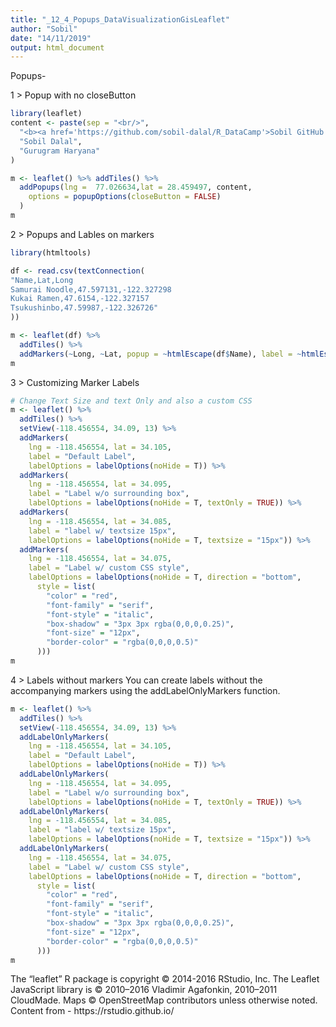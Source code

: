 ```yaml
---
title: "_12_4_Popups_DataVisualizationGisLeaflet"
author: "Sobil"
date: "14/11/2019"
output: html_document
---
```


Popups-

1 > Popup with no closeButton

```r
library(leaflet)
content <- paste(sep = "<br/>",
  "<b><a href='https://github.com/sobil-dalal/R_DataCamp'>Sobil GitHub R Repositry</a></b>",
  "Sobil Dalal",
  "Gurugram Haryana"
)

m <- leaflet() %>% addTiles() %>%
  addPopups(lng =  77.026634,lat = 28.459497, content,
    options = popupOptions(closeButton = FALSE)
  )
m
```

2 > Popups and Lables on markers

```r
library(htmltools)

df <- read.csv(textConnection(
"Name,Lat,Long
Samurai Noodle,47.597131,-122.327298
Kukai Ramen,47.6154,-122.327157
Tsukushinbo,47.59987,-122.326726"
))

m <- leaflet(df) %>% 
  addTiles() %>%
  addMarkers(~Long, ~Lat, popup = ~htmlEscape(df$Name), label = ~htmlEscape(Lat))
m
```

3 > Customizing Marker Labels

```r
# Change Text Size and text Only and also a custom CSS
m <- leaflet() %>% 
  addTiles() %>% 
  setView(-118.456554, 34.09, 13) %>%
  addMarkers(
    lng = -118.456554, lat = 34.105,
    label = "Default Label",
    labelOptions = labelOptions(noHide = T)) %>%
  addMarkers(
    lng = -118.456554, lat = 34.095,
    label = "Label w/o surrounding box",
    labelOptions = labelOptions(noHide = T, textOnly = TRUE)) %>%
  addMarkers(
    lng = -118.456554, lat = 34.085,
    label = "label w/ textsize 15px",
    labelOptions = labelOptions(noHide = T, textsize = "15px")) %>%
  addMarkers(
    lng = -118.456554, lat = 34.075,
    label = "Label w/ custom CSS style",
    labelOptions = labelOptions(noHide = T, direction = "bottom",
      style = list(
        "color" = "red",
        "font-family" = "serif",
        "font-style" = "italic",
        "box-shadow" = "3px 3px rgba(0,0,0,0.25)",
        "font-size" = "12px",
        "border-color" = "rgba(0,0,0,0.5)"
      )))
m
```

4 > Labels without markers
You can create labels without the accompanying markers using the addLabelOnlyMarkers function.

```r
m <- leaflet() %>% 
  addTiles() %>% 
  setView(-118.456554, 34.09, 13) %>%
  addLabelOnlyMarkers(
    lng = -118.456554, lat = 34.105,
    label = "Default Label",
    labelOptions = labelOptions(noHide = T)) %>%
  addLabelOnlyMarkers(
    lng = -118.456554, lat = 34.095,
    label = "Label w/o surrounding box",
    labelOptions = labelOptions(noHide = T, textOnly = TRUE)) %>%
  addLabelOnlyMarkers(
    lng = -118.456554, lat = 34.085,
    label = "label w/ textsize 15px",
    labelOptions = labelOptions(noHide = T, textsize = "15px")) %>%
  addLabelOnlyMarkers(
    lng = -118.456554, lat = 34.075,
    label = "Label w/ custom CSS style",
    labelOptions = labelOptions(noHide = T, direction = "bottom",
      style = list(
        "color" = "red",
        "font-family" = "serif",
        "font-style" = "italic",
        "box-shadow" = "3px 3px rgba(0,0,0,0.25)",
        "font-size" = "12px",
        "border-color" = "rgba(0,0,0,0.5)"
      )))
m
```



The "leaflet" R package is copyright © 2014-2016 RStudio, Inc.
The Leaflet JavaScript library is © 2010–2016 Vladimir Agafonkin, 2010–2011 CloudMade.
Maps © OpenStreetMap contributors unless otherwise noted.
Content from - https://rstudio.github.io/
